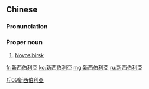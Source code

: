 {{also|新西伯利亚}}
==Chinese==
{{zh-forms|s=新西伯利亚|type=14}}

===Pronunciation===
{{zh-pron
|m=Xīnxībólìyà
|c=san1 sai1 baak3 lei6 aa3
|cat=pn
}}

===Proper noun===
{{zh-proper noun}}

# [[Novosibirsk]]

[[Category:zh:Cities|斤09新西伯利亞]]

[[fr:新西伯利亞]]
[[ko:新西伯利亞]]
[[mg:新西伯利亞]]
[[ru:新西伯利亞]]
